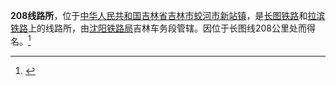 {{noteTA
|1=zh-cn:始发车次; zh-hk:列車班次;
|2=zh-cn:车次; zh-hk:班次;
}}
{{Infobox China railway station 
|车站名称 = 208线路所
|图片 = 
|图片介绍 = 
|其他名称 = 
|车站拼音 = 
|英文名称 = 
|车站代码 = 
|电报码 = 
|拼音码 = 
|车站地址 = [[吉林省|吉林省]][[吉林市|吉林市]][[蛟河市|蛟河市]]
|归属 = [[沈阳铁路局|沈阳铁路局]]
|车站等级 = [[线路所_(中铁)|线路所]]
|线路 = [[长图铁路|长图铁路]]、[[拉滨铁路|拉滨铁路]]
|月台数目 = 
|股道数目 = 
}}
'''208线路所'''，位于[[中华人民共和国|中华人民共和国]][[吉林省|吉林省]][[吉林市|吉林市]][[蛟河市|蛟河市]][[新站镇|新站镇]]，是[[长图铁路|长图铁路]]和[[拉滨铁路|拉滨铁路]]上的线路所，由[[沈阳铁路局|沈阳铁路局]]吉林车务段管辖。因位于长图线208公里处而得名。<ref>{{cite web |title=“一二三四五六七八九十”这些“数字火车站”，你去过吗 |url=http://news.sina.com.cn/c/2018-02-06/doc-ifyreuzn3472306.shtml |website=新浪新闻 |access-date=2021-05-10 |archive-date=2021-05-10 |archive-url=https://web.archive.org/web/20210510082924/http://news.sina.com.cn/c/2018-02-06/doc-ifyreuzn3472306.shtml }}</ref>